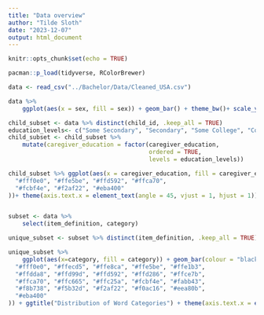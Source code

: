 ```yaml
---
title: "Data overview"
author: "Tilde Sloth"
date: "2023-12-07"
output: html_document
---
```


```r
knitr::opts_chunk$set(echo = TRUE)
```

```r
pacman::p_load(tidyverse, RColorBrewer)
```

```r
data <- read_csv("../Bachelor/Data/Cleaned_USA.csv")
```
```r
data %>% 
    ggplot(aes(x = sex, fill = sex)) + geom_bar() + theme_bw()+ scale_y_continuous(labels = scales::comma)

child_subset <- data %>% distinct(child_id, .keep_all = TRUE)
education_levels<- c("Some Secondary", "Secondary", "Some College", "College", "Some Graduate", "Graduate")
child_subset <- child_subset %>% 
    mutate(caregiver_education = factor(caregiver_education,
                                        ordered = TRUE,
                                        levels = education_levels))

child_subset %>% ggplot(aes(x = caregiver_education, fill = caregiver_education)) + geom_bar(colour = "black") + scale_y_continuous(labels = scales::comma) + theme_bw() + ggtitle("Caregiver Education") +scale_fill_manual(values=c(
  "#fff0e0", "#ffe5be", "#ffd592", "#ffca70", 
  "#fcbf4e", "#f2af22", "#eba400"
))+ theme(axis.text.x = element_text(angle = 45, vjust = 1, hjust = 1))


subset <- data %>% 
    select(item_definition, category)

unique_subset <- subset %>% distinct(item_definition, .keep_all = TRUE)

unique_subset %>% 
    ggplot(aes(x=category, fill = category)) + geom_bar(colour = "black") + theme_bw() + scale_fill_manual(values=c(
  "#fff0e0", "#ffecd5", "#ffe8ca", "#ffe5be", "#ffe1b3", 
  "#ffdda8", "#ffd99d", "#ffd592", "#ffd286", "#ffce7b", 
  "#ffca70", "#ffc665", "#ffc25a", "#fcbf4e", "#fabb43", 
  "#f8b738", "#f5b32d", "#f2af22", "#f0ac16", "#eea80b", 
  "#eba400"
)) + ggtitle("Distribution of Word Categories") + theme(axis.text.x = element_text(angle = 45, vjust = 1, hjust = 1))
```

